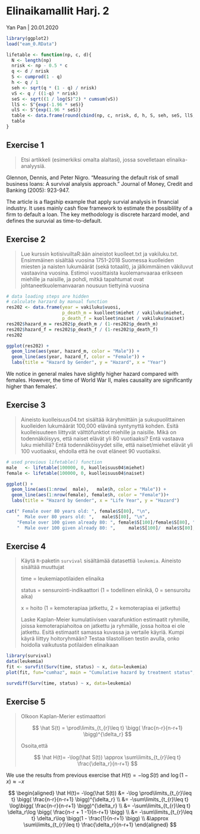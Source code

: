 # Elinaikamallit Harj. 2

Yan Pan | 20.01.2020

```r
library(ggplot2)
load("eam_0.RData")

lifetable <- function(np, c, d){
  N <- length(np)
  nrisk <- np - 0.5 * c
  q <- d / nrisk
  S <- cumprod(1 - q)
  h <- q / 1
  seh <- sqrt(q * (1 - q) / nrisk)
  vS <- q / ((1-q) * nrisk)
  seS <- sqrt((1 / log(S)^2) * cumsum(vS))
  llS <- S^{exp(-1.96 * seS)}
  ulS <- S^{exp(1.96 * seS)}
  table <- data.frame(round(cbind(np, c, nrisk, d, h, S, seh, seS, llS, ulS), 4))
  table
}
```

## Exercise 1

<blockquote>
Etsi artikkeli (esimerkiksi omalta alaltasi), jossa sovelletaan elinaika-analyysiä.
</blockquote>

Glennon, Dennis, and Peter Nigro. "Measuring the default risk of small business loans: A survival analysis approach." Journal of Money, Credit and Banking (2005): 923-947.

The article is a flagship example that apply survial analysis in financial industry. It uses mainly cash flow framework to estimate the possiblility of a firm to default a loan. The key methodology is discrete harzard model, and defines the suruvial as time-to-default.

## Exercise 2

<blockquote>
Lue kurssin kotisivuiltaR:ään aineistot kuolleet.txt ja vakiluku.txt. Ensimmäinen sisältää vuosina 1751-2018 Suomessa kuolleiden miesten ja naisten lukumäärät (sekä totaalit), ja jälkimmäinen väkiluvut vastaavina vuosina. Estimoi vuosittaista kuolemanvaaraa erikseen miehille ja naisille, ja pohdi, mitkä tapahtumat ovat johtaneetkuolemanvaaran nousuun tiettyinä vuosina
</blockquote>

```r
# data loading steps are hidden
# calculate harzard by manual function
res202 <- data.frame(year = vakiluku$vuosi,
                     p_death_m = kuolleet$miehet / vakiluku$miehet,
                     p_death_f = kuolleet$naiset / vakiluku$naiset)
res202$hazard_m = res202$p_death_m / (1-res202$p_death_m)
res202$hazard_f = res202$p_death_f / (1-res202$p_death_f)
res202

ggplot(res202) +
  geom_line(aes(year, hazard_m, color = "Male")) +
  geom_line(aes(year, hazard_f, color = "Female")) +
  labs(title = "Hazard by Gender", y = "Hazard", x = "Year")
```

We notice in general males have slightly higher hazard compared with females. However, the time of World War II, males causality are significantly higher than females'.

## Exercise 3

<blockquote>
Aineisto kuolleisuus04.txt sisältää ikäryhmittäin ja sukupuolittainen kuolleiden lukumäärät 100,000 elävänä syntynyttä kohden. Esitä kuolleisuuteen liittyvät välttöfunktiot miehille ja naisille. Mikä on todennäköisyys, että naiset elävät yli 80 vuotiaaksi? Entä vastaava luku miehillä? Entä todennäköisyydet sille, että naiset/miehet elävät yli 100 vuotiaaksi, ehdolla että he ovat eläneet 90 vuotiaiksi.
</blockquote>

```r
# used previous lifetable() function
male   <- lifetable(100000, 0, kuolleisuus04$miehet)
female <- lifetable(100000, 0, kuolleisuus04$naiset)

ggplot() +
  geom_line(aes(1:nrow(  male),   male$h, color = "Male")) +
  geom_line(aes(1:nrow(female), female$h, color = "Female"))+
  labs(title = "Hazard by Gender", x = "Life Year", y = "Hazard")

cat(" Female over 80 years old: ", female$S[80], "\n",
    "  Male over 80 years old: ",   male$S[80], "\n",
    "Female over 100 given already 80: ", female$S[100]/female$S[80], "\n",
    "  Male over 100 given already 80: ",     male$S[100]/  male$S[80], "\n")
```

## Exercise 4

<blockquote>
Käytä `R`-paketin `survival` sisältämää datasettiä `leukemia`. Aineisto sisältää muuttujat

time = leukemiapotilaiden elinaika

status = sensurointi-indikaattori (1 = todellinen elinikä, 0 = sensuroitu aika)

x = hoito (1 = kemoterapiaa jatkettu, 2 = kemoterapiaa ei jatkettu)

Laske Kaplan-Meier kumulatiivisen vaarafunktion estimaatit ryhmille, joissa kemoterapiahoitoa on jatkettu
ja ryhmälle, jossa hoitoa ei ole jatkettu. Esitä estimaatit samassa kuvassa ja vertaile käyriä. Kumpi käyrä
liittyy hoitoryhmään? Testaa tilastollisen testin avulla, onko hoidolla vaikutusta potilaiden elinaikaan
</blockquote>

```r
library(survival)
data(leukemia)
fit <- survfit(Surv(time, status) ~ x, data=leukemia)
plot(fit, fun="cumhaz", main = "Cumulative hazard by treatment status", xlab='time', ylab='hazard')

survdiff(Surv(time, status) ~ x, data=leukemia)
```

## Exercise 5

<blockquote>
Olkoon Kaplan-Merier estimaattori

$$
\hat S(t) = \prod\limits_{t_{r}\leq t} \bigg( \frac{n-r}{n-r+1} \bigg)^{\delta_r}
$$

Osoita,että

$$
\hat H(t)= -\log(\hat S(t)) \approx \sum\limits_{t_{r}\leq t} \frac{\delta_r}{n-r+1}
$$

</blockquote>

We use the results from previous exercise that $H(t) = -\log S(t)$ and $\log(1-x) \approx -x$

$$
\begin{aligned}
\hat H(t)= -\log(\hat S(t)) &= -\log \prod\limits_{t_{r}\leq t} \bigg( \frac{n-r}{n-r+1} \bigg)^{\delta_r}
\\ &= -\sum\limits_{t_{r}\leq t} \log\bigg( \frac{n-r}{n-r+1} \bigg)^{\delta_r}
\\ &= -\sum\limits_{t_{r}\leq t} \delta_r\log \bigg( \frac{n-r + 1 -1}{n-r+1} \bigg)
\\ &= -\sum\limits_{t_{r}\leq t} \delta_r\log \bigg(1 - \frac{1}{n-r+1} \bigg)
\\ &\approx \sum\limits_{t_{r}\leq t} \frac{\delta_r}{n-r+1}
\end{aligned}
$$